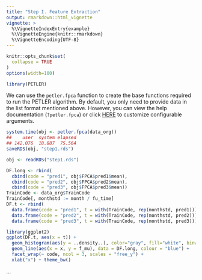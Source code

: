 ```yaml
---
title: "Step I. Feature Extraction"
output: rmarkdown::html_vignette
vignette: >
  %\VignetteIndexEntry{example}
  %\VignetteEngine{knitr::rmarkdown}
  %\VignetteEncoding{UTF-8}
---
```


```r
knitr::opts_chunk$set(
  collapse = TRUE
)
options(width=100)
```

```r
library(PETLER)
```

We can use the `petler.fpca` function to create the base functions required to run the PETLER algorithm. By default, you only need to provide data in the list format mentioned above. However, you can view the help documentation (`?petler.fpca`) or click [HERE](https://celehs.github.io/PETLER/reference/petler.fpca.html) to customize configurable arguments.

```r
system.time(obj <- petler.fpca(data_org))
##    user  system elapsed 
## 142.076  18.887  75.564
saveRDS(obj, "step1.rds")
```

```r
obj <- readRDS("step1.rds")
```

```r
DF.long <- rbind(
  cbind(code = "pred1", obj$FPCA$pred1$mean),
  cbind(code = "pred2", obj$FPCA$pred2$mean),
  cbind(code = "pred3", obj$FPCA$pred3$mean))
TrainCode <- data_org$TrainCode
TrainCode[, monthstd := month / fu_time]  
DF.t <- rbind(
  data.frame(code = "pred1", t = with(TrainCode, rep(monthstd, pred1))),
  data.frame(code = "pred2", t = with(TrainCode, rep(monthstd, pred2))),
  data.frame(code = "pred3", t = with(TrainCode, rep(monthstd, pred3))))
```

```r
library(ggplot2)
ggplot(DF.t, aes(x = t)) + 
  geom_histogram(aes(y = ..density..), color="gray", fill="white", binwidth = 0.01) + 
  geom_line(aes(x = x, y = f_mu), data = DF.long, colour = "blue") + 
  facet_wrap(~ code, ncol = 3, scales = "free_y") + 
  xlab("x") + theme_bw()
```

...
